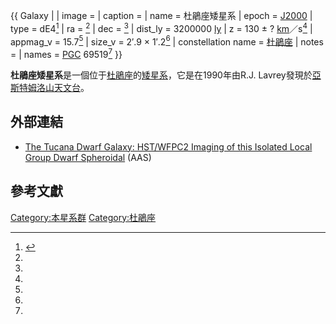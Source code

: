 {{ Galaxy |
| image = 
| caption = 
| name = 杜鵑座矮星系
| epoch = [[J2000|J2000]]
| type = dE4<ref name="ned">{{cite web
  | title=NASA/IPAC Extragalactic Database
  | work=Results for Tucana Dwarf
  | url=http://nedwww.ipac.caltech.edu/
  | accessdate=2006-11-29
  | archive-date=2002-08-02
  | archive-url=https://web.archive.org/web/20020802122428/http://nedwww.ipac.caltech.edu/
  | dead-url=no
  }}</ref>
| ra = {{RA|22|41|49.0}}<ref name="ned" />
| dec = {{DEC|-64|25|12}}<ref name="ned" />
| dist_ly = 3200000 [[光年|ly]]
| z = 130 ± ? [[公里|km]]／s<ref name="ned" />
| appmag_v = 15.7<ref name="ned" />
| size_v = 2′.9 × 1′.2<ref name="ned" />
| constellation name = [[杜鵑座|杜鵑座]]
| notes = 
| names = [[Principal_Galaxies_Catalogue|PGC]] 69519<ref name="ned" /> }}

'''杜鵑座矮星系'''是一個位于[[杜鵑座|杜鵑座]]的[[矮星系|矮星系]]，它是在1990年由R.J. Lavrey發現於[[亞斯特姆洛山天文台|亞斯特姆洛山天文台]]。

==外部連結==
* [https://web.archive.org/web/20051116070034/http://www.aas.org/publications/baas/v28n2/aas188/abs/S009003.html The Tucana Dwarf Galaxy: HST/WFPC2 Imaging of this Isolated Local Group Dwarf Spheroidal] (AAS)

==參考文獻==

{{Reflist}}


[[Category:本星系群|Category:本星系群]]
[[Category:杜鵑座|Category:杜鵑座]]

{{galaxy-stub}}